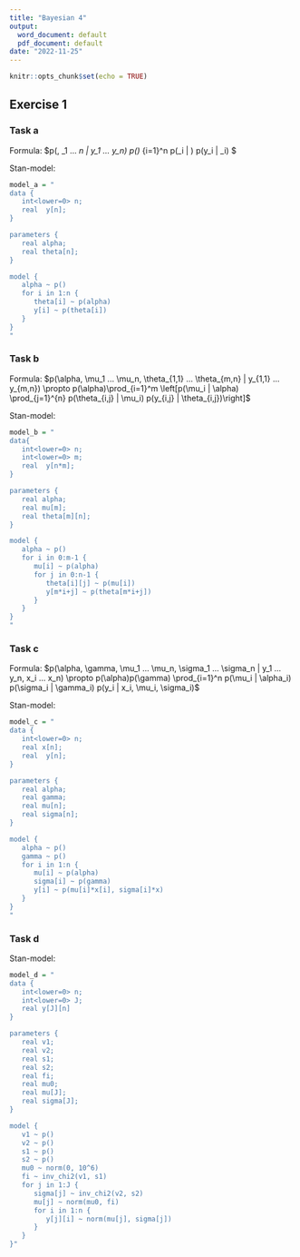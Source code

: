 ```yaml
---
title: "Bayesian 4"
output:
  word_document: default
  pdf_document: default
date: "2022-11-25"
---
```


```r
knitr::opts_chunk$set(echo = TRUE)
```

## Exercise 1

### Task a

Formula:
$p(\alpha, \theta_1 ... \theta_n | y_1 ... y_n) \propto p(\alpha) \prod_{i=1}^n p(\theta_i | \alpha) p(y_i | \theta_i) $

Stan-model:
```r
model_a = "
data {
   int<lower=0> n;
   real  y[n];
}

parameters {
   real alpha;
   real theta[n];
}

model {
   alpha ~ p()
   for i in 1:n {
      theta[i] ~ p(alpha)
      y[i] ~ p(theta[i])
   }
}
"
```

### Task b

Formula:
$p(\alpha, \mu_1 ... \mu_n, \theta_{1,1} ... \theta_{m,n} | y_{1,1} ... y_{m,n}) \propto p(\alpha)\prod_{i=1}^m \left[p(\mu_i | \alpha) \prod_{j=1}^{n} p(\theta_{i,j} | \mu_i) p(y_{i,j} | \theta_{i,j})\right]$

Stan-model:
```r
model_b = "
data{
   int<lower=0> n;
   int<lower=0> m;
   real  y[n*m];
}

parameters {
   real alpha;
   real mu[m];
   real theta[m][n];
}

model {
   alpha ~ p()
   for i in 0:m-1 {
      mu[i] ~ p(alpha)
      for j in 0:n-1 {
         theta[i][j] ~ p(mu[i])
         y[m*i+j] ~ p(theta[m*i+j])
      }
   }
}
"
```

### Task c

Formula:
$p(\alpha, \gamma, \mu_1 ... \mu_n, \sigma_1 ... \sigma_n | y_1 ... y_n, x_i ... x_n) \propto p(\alpha)p(\gamma) \prod_{i=1}^n p(\mu_i | \alpha_i) p(\sigma_i | \gamma_i) p(y_i | x_i, \mu_i, \sigma_i)$

Stan-model:
```r
model_c = "
data {
   int<lower=0> n;
   real x[n];
   real  y[n];
}

parameters {
   real alpha;
   real gamma;
   real mu[n];
   real sigma[n];
}

model {
   alpha ~ p()
   gamma ~ p()
   for i in 1:n {
      mu[i] ~ p(alpha)
      sigma[i] ~ p(gamma)
      y[i] ~ p(mu[i]*x[i], sigma[i]*x)
   }
}
"
```

### Task d

Stan-model:
```r
model_d = "
data {
   int<lower=0> n;
   int<lower=0> J;
   real y[J][n]
}

parameters {
   real v1;
   real v2;
   real s1;
   real s2;
   real fi;
   real mu0;
   real mu[J];
   real sigma[J];
}

model {
   v1 ~ p()
   v2 ~ p()
   s1 ~ p()
   s2 ~ p()
   mu0 ~ norm(0, 10^6)
   fi ~ inv_chi2(v1, s1)
   for j in 1:J {
      sigma[j] ~ inv_chi2(v2, s2)
      mu[j] ~ norm(mu0, fi)
      for i in 1:n {
         y[j][i] ~ norm(mu[j], sigma[j])
      }
   }
}"
```


